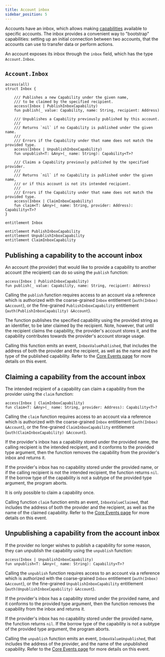 ```yaml
---
title: Account inbox
sidebar_position: 5
---
```


Accounts have an inbox,
which allows making [capabilities](../capability-based-access-control.md) available to specific accounts.
The inbox provides a convenient way to "bootstrap" capabilities:
setting up an initial connection between two accounts,
that the accounts can use to transfer data or perform actions.

An account exposes its inbox through the `inbox` field,
which has the type `Account.Inbox`.

## `Account.Inbox`

```cadence
access(all)
struct Inbox {

    /// Publishes a new Capability under the given name,
    /// to be claimed by the specified recipient.
    access(Inbox | PublishInboxCapability)
    fun publish(_ value: Capability, name: String, recipient: Address)

    /// Unpublishes a Capability previously published by this account.
    ///
    /// Returns `nil` if no Capability is published under the given name.
    ///
    /// Errors if the Capability under that name does not match the provided type.
    access(Inbox | UnpublishInboxCapability)
    fun unpublish<T: &Any>(_ name: String): Capability<T>?

    /// Claims a Capability previously published by the specified provider.
    ///
    /// Returns `nil` if no Capability is published under the given name,
    /// or if this account is not its intended recipient.
    ///
    /// Errors if the Capability under that name does not match the provided type.
    access(Inbox | ClaimInboxCapability)
    fun claim<T: &Any>(_ name: String, provider: Address): Capability<T>?
}

entitlement Inbox

entitlement PublishInboxCapability
entitlement UnpublishInboxCapability
entitlement ClaimInboxCapability
```

## Publishing a capability to the account inbox

An account (the provider) that would like to provide a capability to another account (the recipient)
can do so using the `publish` function:

```cadence
access(Inbox | PublishInboxCapability)
fun publish(_ value: Capability, name: String, recipient: Address)
```

Calling the `publish` function requires access to an account via a reference which is authorized
with the coarse-grained `Inbox` entitlement (`auth(Inbox) &Account`),
or the fine-grained `PublishInboxCapability` entitlement (`auth(PublishInboxCapability) &Account`).

The function publishes the specified capability using the provided string as an identifier, to be later claimed by the recipient.
Note, however, that until the recipient claims the capability, the provider's account stores it,
and the capability contributes towards the provider's account storage usage.

Calling this function emits an event, `InboxValuePublished`,
that includes the address of both the provider and the recipient, as well as the name and the type of the published capability.
Refer to the [Core Events page](../core-events.md#inbox-value-published) for more details on this event.

## Claiming a capability from the account inbox

The intended recipient of a capability can claim a capability from the provider using the `claim` function:

```cadence
access(Inbox | ClaimInboxCapability)
fun claim<T: &Any>(_ name: String, provider: Address): Capability<T>?
```

Calling the `claim` function requires access to an account via a reference which is authorized
with the coarse-grained `Inbox` entitlement (`auth(Inbox) &Account`),
or the fine-grained `ClaimInboxCapability` entitlement (`auth(ClaimInboxCapability) &Account`).

If the provider's inbox has a capability stored under the provided name,
the calling recipient is the intended recipient,
and it conforms to the provided type argument,
then the function removes the capability from the provider's inbox and returns it.

If the provider's inbox has no capability stored under the provided name,
or if the calling recipient is not the intended recipient,
the function returns `nil`.
If the borrow type of the capability is not a subtype of the provided type argument,
the program aborts.

<Callout type="info">
It is only possible to claim a capability once.
</Callout>

Calling function `claim` function emits an event, `InboxValueClaimed`,
that includes the address of both the provider and the recipient,
as well as the name of the claimed capability.
Refer to the [Core Events page](../core-events.md#inbox-value-claimed) for more details on this event.

## Unpublishing a capability from the account inbox

If the provider no longer wishes to publish a capability for some reason,
they can unpublish the capability using the `unpublish` function:

```cadence
access(Inbox | UnpublishInboxCapability)
fun unpublish<T: &Any>(_ name: String): Capability<T>?
```

Calling the `unpublish` function requires access to an account via a reference which is authorized
with the coarse-grained `Inbox` entitlement (`auth(Inbox) &Account`),
or the fine-grained `UnpublishInboxCapability` entitlement (`auth(UnpublishInboxCapability) &Account`).

If the provider's inbox has a capability stored under the provided name,
and it conforms to the provided type argument,
then the function removes the capability from the inbox and returns it.

If the provider's inbox has no capability stored under the provided name,
the function returns `nil`.
If the borrow type of the capability is not a subtype of the provided type argument,
the program aborts.

Calling the `unpublish` function emits an event, `InboxValueUnpublished`,
that includes the address of the provider, and the name of the unpublished capability.
Refer to the [Core Events page](../core-events.md#inbox-value-unpublished) for more details on this event.
